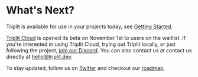 # What's Next?

Triplit is available for use in your projects today, see [Getting Started](/getting-started).

[Triplit Cloud](/triplit-cloud) is opened its beta on November 1st to users on the waitlist. If you're interested in using Triplit Cloud, trying out Triplit locally, or just following the project, [join our Discord](/waitlist). You can also contact us at contact us directly at hello@triplit.dev.

To stay updated, follow us on [Twitter](https://twitter.com/triplit_dev) and checkout our [roadmap](https://triplit.dev/roadmap).
